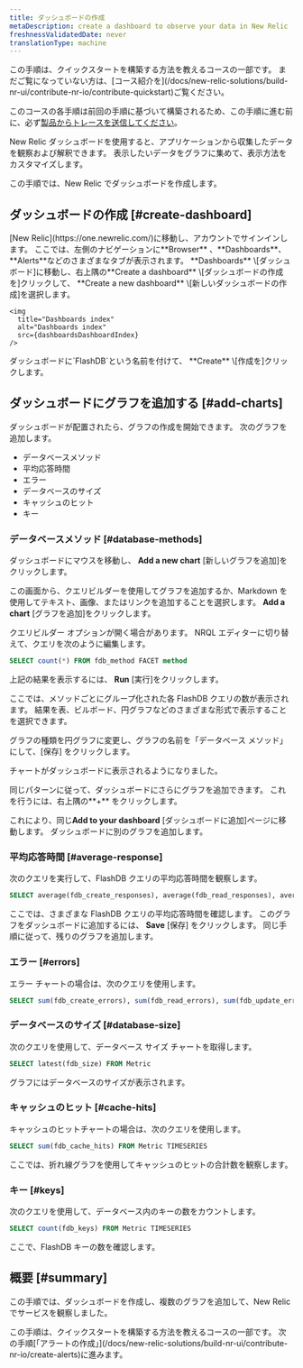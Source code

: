 ```yaml
---
title: ダッシュボードの作成
metaDescription: create a dashboard to observe your data in New Relic
freshnessValidatedDate: never
translationType: machine
---
```



<Callout variant="tip">
  この手順は、クイックスタートを構築する方法を教えるコースの一部です。 まだご覧になっていない方は、[コース紹介を](/docs/new-relic-solutions/build-nr-ui/contribute-nr-io/contribute-quickstart)ご覧ください。

  このコースの各手順は前回の手順に基づいて構築されるため、この手順に進む前に、必ず[製品からトレースを送信してください](/docs/new-relic-solutions/build-nr-ui/contribute-nr-io/send-traces)。
</Callout>

New Relic ダッシュボードを使用すると、アプリケーションから収集したデータを観察および解釈できます。 表示したいデータをグラフに集めて、表示方法をカスタマイズします。

この手順では、New Relic でダッシュボードを作成します。

## ダッシュボードの作成 [#create-dashboard]

<Steps>
  <Step>
    [New Relic](https://one.newrelic.com/)に移動し、アカウントでサインインします。 ここでは、左側のナビゲーションに**Browser** 、**Dashboards**、**Alerts**などのさまざまなタブが表示されます。
  </Step>

  <Step>
    **Dashboards** \[ダッシュボード]に移動し、右上隅の**Create a dashboard** \[ダッシュボードの作成を]クリックして、 **Create a new dashboard** \[新しいダッシュボードの作成]を選択します。

    <img
      title="Dashboards index"
      alt="Dashboards index"
      src={dashboardsDashboardIndex}
    />
  </Step>

  <Step>
    ダッシュボードに`FlashDB`という名前を付けて、 **Create** \[作成を]クリックします。
  </Step>
</Steps>

## ダッシュボードにグラフを追加する [#add-charts]

ダッシュボードが配置されたら、グラフの作成を開始できます。 次のグラフを追加します。

* データベースメソッド
* 平均応答時間
* エラー
* データベースのサイズ
* キャッシュのヒット
* キー

### データベースメソッド [#database-methods]

ダッシュボードにマウスを移動し、 **Add a new chart** \[新しいグラフを追加]をクリックします。

この画面から、クエリビルダーを使用してグラフを追加するか、Markdown を使用してテキスト、画像、またはリンクを追加することを選択します。 **Add a chart** \[グラフを追加]をクリックします。

クエリビルダー オプションが開く場合があります。 NRQL エディターに切り替えて、クエリを次のように編集します。

```sql
SELECT count(*) FROM fdb_method FACET method 
```

上記の結果を表示するには、 **Run** \[実行]をクリックします。

ここでは、メソッドごとにグループ化された各 FlashDB クエリの数が表示されます。 結果を表、ビルボード、円グラフなどのさまざまな形式で表示することを選択できます。

グラフの種類を円グラフに変更し、グラフの名前を「データベース メソッド」にして、\[保存] をクリックします。

チャートがダッシュボードに表示されるようになりました。

同じパターンに従って、ダッシュボードにさらにグラフを追加できます。 これを行うには、右上隅の**+** をクリックします。

これにより、同じ**Add to your dashboard** \[ダッシュボードに追加]ページに移動します。 ダッシュボードに別のグラフを追加します。

### 平均応答時間 [#average-response]

次のクエリを実行して、FlashDB クエリの平均応答時間を観察します。

```sql
SELECT average(fdb_create_responses), average(fdb_read_responses), average(fdb_update_responses), average(fdb_delete_responses) FROM Metric TIMESERIES
```

ここでは、さまざまな FlashDB クエリの平均応答時間を確認します。 このグラフをダッシュボードに追加するには、 **Save** \[保存] をクリックします。 同じ手順に従って、残りのグラフを追加します。

### エラー [#errors]

エラー チャートの場合は、次のクエリを使用します。

```sql
SELECT sum(fdb_create_errors), sum(fdb_read_errors), sum(fdb_update_errors), sum(fdb_delete_errors) FROM Metric TIMESERIES
```

### データベースのサイズ [#database-size]

次のクエリを使用して、データベース サイズ チャートを取得します。

```sql
SELECT latest(fdb_size) FROM Metric
```

グラフにはデータベースのサイズが表示されます。

### キャッシュのヒット [#cache-hits]

キャッシュのヒットチャートの場合は、次のクエリを使用します。

```sql
SELECT sum(fdb_cache_hits) FROM Metric TIMESERIES
```

ここでは、折れ線グラフを使用してキャッシュのヒットの合計数を観察します。

### キー [#keys]

次のクエリを使用して、データベース内のキーの数をカウントします。

```sql
SELECT count(fdb_keys) FROM Metric TIMESERIES
```

ここで、FlashDB キーの数を確認します。

## 概要 [#summary]

この手順では、ダッシュボードを作成し、複数のグラフを追加して、New Relic でサービスを観察しました。

<Callout variant="tip">
  この手順は、クイックスタートを構築する方法を教えるコースの一部です。 次の手順[「アラートの作成」](/docs/new-relic-solutions/build-nr-ui/contribute-nr-io/create-alerts)に進みます。
</Callout>